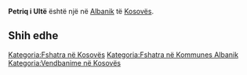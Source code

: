 {{Fshat në 
 | Emri                = Petriq i Ultë
 | EmriAlt                = 
 | NAME_SHORT_FORM=      
 | NAME_GENERIC=      
 | NAME_SORT_NAME_RO=      PETRIQIULTE
 | FULL_NAME_RO = Petriq i Ultë
 | FULL_NAME_ND_RO=Petriq i Ulte
 | SORT_NAME_RG=PETRIQIULTE
 | FULL_NAME_RG=Petriq i Ultë
 | FULL_NAME_ND_RG=Petriq i Ulte
 | SRP_NAME_SHORT_FORM=      
 | SRP_NAME_GENERIC=      
 | SRP_NAME_SORT_NAME_RO=      
 | SRP_FULL_NAME_RO = 
 | SRP_FULL_NAME_ND_RO=
 | SRP_SORT_NAME_RG=
 | SRP_FULL_NAME_RG=
 | SRP_FULL_NAME_ND_RG=
 | Emri (Rasa dhanore) = 
 | Figura              = 
 | Shteti              = Kosovo
 | Komuna              = Albanik
 | Kodi postar         = 
 | Sipërfaqja          = 

 | Popullsia           = 

 | Regj. i popullsisë  = 
 | Dend. e popullsisë  = 
 | Faqja zyrtare       = 
 <!--- Koordinatat ----> 
 | Gjerësia            = 42.6125
 | Gjatësia            = 20.502222
 | Lartësia            = 
}}
'''Petriq i Ultë''' është një [[]] në [[Albanik]] të [[Kosovës]].

<!-- == Gjeografia == -->
<!-- == Historia == -->
<!-- == Demografia == -->
== Shih edhe ==
{{Komuna Albanik}}
{{Kosovo-Administrata-Cung}}

[[Kategoria:Fshatra në Kosovës]]
[[Kategoria:Fshatra në Kommunes Albanik]]
[[Kategoria:Vendbanime në Kosovës]]